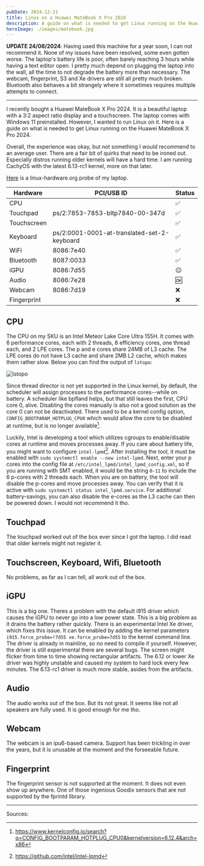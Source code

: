 ```yaml
---
pubDate: 2024-12-21
title: Linux on a Huawei MateBook X Pro 2024
description: A guide on what is needed to get Linux running on the Huawei MateBook X Pro 2024.
heroImage: ./images/matebook.jpg
---
```


**UPDATE 24/08/2024**:
Having used this machine for a year soon, I can not recommend it. None of my issues have been resolved, some even gotten worse. The laptop's battery life is poor, often barely reaching 3 hours while having a text editor open. I pretty much depend on plugging the laptop into the wall, all the time to not degrade the battery more than necessary. The webcam, fingerprint, S3 and Xe drivers are still all pretty much broken. Bluetooth also behaves a bit strangely where it sometimes requires multiple attempts to connect.

---

I recently bought a Huawei MateBook X Pro 2024. It is a beautiful laptop with a 3:2 aspect ratio display and a touchscreen. The laptop comes with Windows 11 preinstalled. However, I wanted to run Linux on it. Here is a guide on what is needed to get Linux running on the Huawei MateBook X Pro 2024.

Overall, the experience was okay, but not something I would recommend to an average user. There are a fair bit of quirks that need to be ironed out. Especially distros running older kernels will have a hard time. I am running CachyOS with the latest 6.13-rc1 kernel, more on that later.

[Here](https://linux-hardware.org/?probe=b6dcf78af5) is a linux-hardware.org probe of my laptop.

| Hardware    | PCI/USB ID                                  | Status             |
| ----------- | ------------------------------------------- | ------------------ |
| CPU         |                                             | :white_check_mark: |
| Touchpad    | ps/2:7853-7853-bltp7840-00-347d             | :white_check_mark: |
| Touchscreen |                                             | :white_check_mark: |
| Keyboard    | ps/2:0001-0001-at-translated-set-2-keyboard | :white_check_mark: |
| WiFi        | 8086:7e40                                   | :white_check_mark: |
| Bluetooth   | 8087:0033                                   | :white_check_mark: |
| iGPU        | 8086:7d55                                   | :neutral_face:     |
| Audio       | 8086:7e28                                   | :ok:               |
| Webcam      | 8086:7d19                                   | :x:                |
| Fingerprint |                                             | :x:                |

## CPU

The CPU on my SKU is an Intel Meteor Lake Core Ultra 155H. It comes with 6 performance cores, each with 2 threads, 8 efficiency cores, one thread each, and 2 LPE cores. The p and e cores share 24MB of L3 cache. The LPE cores do not have L3 cache and share 2MB L2 cache, which makes them rather slow. Below you can find the output of `lstopo`:

![lstopo](../../assets/lstopo-matebook.png)

Since thread director is not yet supported in the Linux kernel, by default, the scheduler will assign processes to the performance cores--while on battery. A scheduler like bpfland helps, but that still leaves the first, CPU core 0, alive. Disabling the cores manually is also not a good solution as the core 0 can not be deactivated. There used to be a kernel config option, `CONFIG_BOOTPARAM_HOTPLUG_CPU0` which would allow the core to be disabled at runtime, but is no longer available[^1].

Luckily, Intel is developing a tool which utilizes cgroups to enable/disable cores at runtime and moves processes away. If you care about battery life, you might want to configure `intel-lpmd`[^2].
After installing the tool, it must be enabled with `sudo systemctl enable --now intel-lpmd`. Next, enter your p cores into the config file at `/etc/intel_lpmd/intel_lpmd_config.xml`, so if you are running with SMT enabled, it would be the string `0-11` to include the 6 p-cores with 2 threads each. When you are on battery, the tool will disable the p-cores and move processes away. You can verify that it is active with `sudo systemctl status intel_lpmd.service`. For additional battery-savings, you can also disable the e-cores as the L3 cache can then be powered down. I would not recommend it tho.

## Touchpad

The touchpad worked out of the box ever since I got the laptop. I did read that older kernels might not register it.

## Touchscreen, Keyboard, Wifi, Bluetooth

No problems, as far as I can tell, all work out of the box.

## iGPU

This is a big one. Theres a problem with the default i915 driver which causes the iGPU to never go into a low power state. This is a big problem as it drains the battery rather quickly. There is an experimental Intel Xe driver, which fixes this issue. It can be enabled by adding the kernel parameters `i915.force_probe=!7d55 xe.force_probe=7d55` to the kernel command line. The driver is already in mainline, so no need to compile it yourself. However, the driver is still experimental there are several bugs. The screen might flicker from time to time showing rectangular artifacts. The 6.12 or lower Xe driver was highly unstable and caused my system to hard lock every few minutes. The 6.13-rc1 driver is much more stable, asides from the artifacts.

## Audio

The audio works out of the box. But its not great. It seems like not all speakers are fully used. It is good enough for me tho.

## Webcam

The webcam is an ipu6-based camera. Support has been trickling in over the years, but it is unusable at the moment and the forseeable future.

## Fingerprint

The fingerprint sensor is not supported at the moment. It does not even show up anywhere. One of those ingenious Goodix sensors that are not supported by the fprintd library.

---

Sources:

[^1]: https://www.kernelconfig.io/search?q=CONFIG_BOOTPARAM_HOTPLUG_CPU0&kernelversion=6.12.4&arch=x86

[^2]: https://github.com/intel/intel-lpmd
